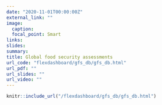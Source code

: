 ```yaml
---
date: "2020-11-01T00:00:00Z"
external_link: ""
image:
  caption: 
  focal_point: Smart
links:
slides: 
summary: 
title: Global food security assessments
url_code: "flexdashboard/gfs_db/gfs_db.html"
url_pdf: ""
url_slides: ""
url_video: ""
---
```



```r
knitr::include_url("/flexdashboard/gfs_db/gfs_db.html")
```

